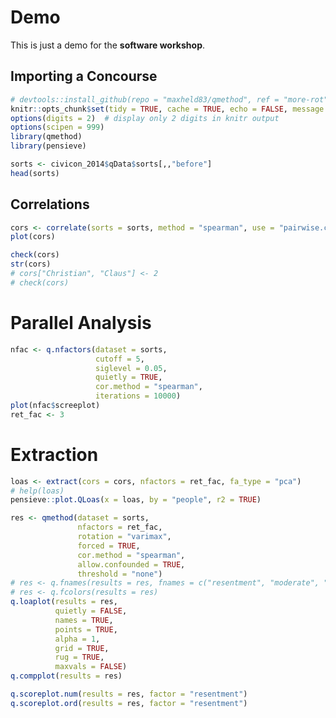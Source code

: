 # Demo {#demo}

This is just a demo for the **software workshop**.

## Importing a Concourse

```r
# devtools::install_github(repo = "maxheld83/qmethod", ref = "more-rot", force = TRUE)
knitr::opts_chunk$set(tidy = TRUE, cache = TRUE, echo = FALSE, message = FALSE, fig.width = 10, fig.height = 9)  # tidy formats code nicely in echo
options(digits = 2)  # display only 2 digits in knitr output
options(scipen = 999)
library(qmethod)
library(pensieve)
```

```r
sorts <- civicon_2014$qData$sorts[,,"before"]
head(sorts)
```

## Correlations

```r
cors <- correlate(sorts = sorts, method = "spearman", use = "pairwise.complete.obs")
plot(cors)
```

```r
check(cors)
str(cors)
# cors["Christian", "Claus"] <- 2
# check(cors)
```


# Parallel Analysis

```r
nfac <- q.nfactors(dataset = sorts, 
                   cutoff = 5, 
                   siglevel = 0.05, 
                   quietly = TRUE,
                   cor.method = "spearman",
                   iterations = 10000)
plot(nfac$screeplot)
ret_fac <- 3
```


# Extraction

```r
loas <- extract(cors = cors, nfactors = ret_fac, fa_type = "pca")
# help(loas)
pensieve::plot.QLoas(x = loas, by = "people", r2 = TRUE)
```

```r
res <- qmethod(dataset = sorts, 
               nfactors = ret_fac, 
               rotation = "varimax",
               forced = TRUE,
               cor.method = "spearman",
               allow.confounded = TRUE,
               threshold = "none")
# res <- q.fnames(results = res, fnames = c("resentment", "moderate", "critical"))
# res <- q.fcolors(results = res)
q.loaplot(results = res,
          quietly = FALSE, 
          names = TRUE, 
          points = TRUE, 
          alpha = 1, 
          grid = TRUE,
          rug = TRUE,
          maxvals = FALSE)
q.compplot(results = res)
```


```r
q.scoreplot.num(results = res, factor = "resentment")
q.scoreplot.ord(results = res, factor = "resentment")
```





